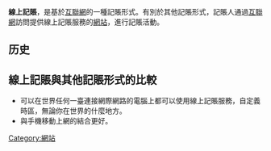 {{advert|time=2017-04-11T07:32:01+00:00}}
{{unreferenced|time=2017-04-11T07:32:01+00:00}}
'''線上記賬'''，是基於[[互聯網|互聯網]]的一種記賬形式。有別於其他記賬形式，記賬人通過[[互聯網|互聯網]]訪問提供線上記賬服務的[[網站|網站]]，進行記賬活動。

==历史==
{{來源請求|2005年開始，線上記賬的概念得到了大多數人的認可。於是開始出現了許多提供線上記賬服務的網站。並且分成了三大類：

*一是博客類記賬網站。這類網站的實質就是博客類網站，用戶將消費經驗寫成文章在空間上共享，這個群體被賦予一個新的名字「賬客」，此類網站往往在功能上較為簡單，強調的是用戶之間的互動，你可以和一些網友交流理財秘訣和心得，集思廣益。

*另一類是個人理財類記賬網站，這類網站主要提供用戶理想的記賬工具，方便用戶的日常消費生活。這類網站一般上手非常簡單，記賬的菜單相當簡單明了，功能也很專業全面，除了一般的日常收支名目，用戶還可以添加自定義分類，有的記賬網站還有預算功能，針對「月光族」每月開銷難以控制的特點，提前對自己的開銷作規劃，同時還提供了直觀的圖形報表分析，能夠幫助用戶更好地了解到自己的消費習慣。

*還有就是專業類的記賬網站，既適合個人理財，又適合做小型企業財務管理工具，支持各種單、複式記賬法。特點是比較複雜，普通用戶難以上手。

在[[手機|手機]]移動上網技術的進步下，線上記賬得到了更加快捷的記錄方式。使用[[手機|手機]]訪問網站，更加實時。}}

==線上記賬與其他記賬形式的比較==
*可以在世界任何一臺連接網際網路的電腦上都可以使用線上記賬服務，自定義時區，無論你在世界的什麼地方。
*與手機移動上網的結合更好。

[[Category:網站|Category:網站]]
